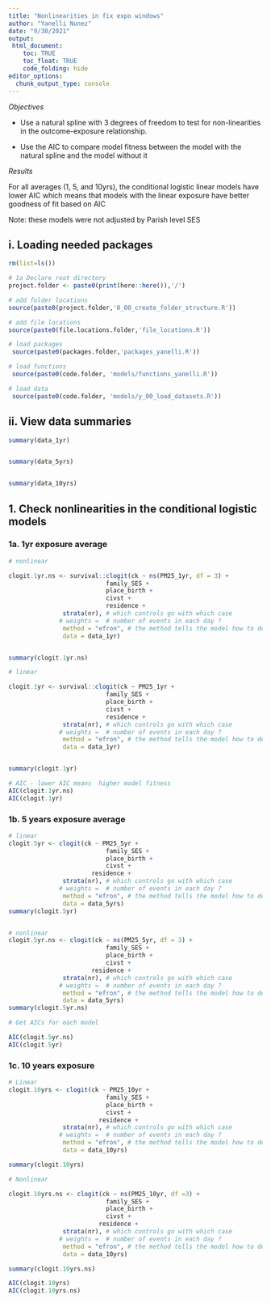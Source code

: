 ```yaml
---
title: "Nonlinearities in fix expo windows"
author: "Yanelli Nunez"
date: "9/30/2021"
output:
 html_document:
    toc: TRUE
    toc_float: TRUE
    code_folding: hide
editor_options: 
  chunk_output_type: console
---
```


*Objectives* 

- Use a natural spline with 3 degrees of freedom to test for non-linearities in the outcome-exposure relationship. 

- Use the AIC to compare model fitness between the model with the natural spline and the model without it

*Results*

For all averages (1, 5, and 10yrs), the conditional logistic linear models have lower AIC which means that models with the linear exposure have better goodness of fit based on AIC


Note: these models were not adjusted by Parish level SES

## i.  Loading needed packages

```r

rm(list=ls())

# 1a Declare root directory
project.folder <- paste0(print(here::here()),'/')

# add folder locations
source(paste0(project.folder,'0_00_create_folder_structure.R'))

# add file locations
source(paste0(file.locations.folder,'file_locations.R'))

# load packages
 source(paste0(packages.folder,'packages_yanelli.R'))

# load functions
 source(paste0(code.folder, 'models/functions_yanelli.R'))

# load data
 source(paste0(code.folder, 'models/y_00_load_datasets.R'))
```

## ii. View data summaries

```r
summary(data_1yr)


summary(data_5yrs)


summary(data_10yrs)

```

## 1. Check nonlinearities in the conditional logistic models



### 1a. 1yr exposure average

```r

# nonlinear

clogit.1yr.ns <- survival::clogit(ck ~ ns(PM25_1yr, df = 3) + 
                           family_SES + 
                           place_birth +
                           civst +
                           residence +
               strata(nr), # which controls go with which case
              # weights =  # number of events in each day ?
               method = "efron", # the method tells the model how to deal with ties
               data = data_1yr) 


summary(clogit.1yr.ns)

# linear

clogit.1yr <- survival::clogit(ck ~ PM25_1yr + 
                           family_SES + 
                           place_birth +
                           civst +
                           residence +
               strata(nr), # which controls go with which case
              # weights =  # number of events in each day ?
               method = "efron", # the method tells the model how to deal with ties
               data = data_1yr) 


summary(clogit.1yr)

# AIC - lower AIC means  higher model fitness
AIC(clogit.1yr.ns)
AIC(clogit.1yr)

```

### 1b. 5 years exposure average


```r

# linear
clogit.5yr <- clogit(ck ~ PM25_5yr + 
                           family_SES + 
                           place_birth +
                           civst +
                       residence +
               strata(nr), # which controls go with which case
              # weights =  # number of events in each day ?
               method = "efron", # the method tells the model how to deal with ties
               data = data_5yrs) 
summary(clogit.5yr)


# nonlinear
clogit.5yr.ns <- clogit(ck ~ ns(PM25_5yr, df = 3) + 
                           family_SES + 
                           place_birth +
                           civst +
                       residence +
               strata(nr), # which controls go with which case
              # weights =  # number of events in each day ?
               method = "efron", # the method tells the model how to deal with ties
               data = data_5yrs) 
summary(clogit.5yr.ns)

# Get AICs for each model

AIC(clogit.5yr.ns)
AIC(clogit.5yr)

```

### 1c. 10 years exposure

```r

# Linear
clogit.10yrs <- clogit(ck ~ PM25_10yr + 
                           family_SES + 
                           place_birth +
                           civst +
                         residence +
               strata(nr), # which controls go with which case
              # weights =  # number of events in each day ?
               method = "efron", # the method tells the model how to deal with ties
               data = data_10yrs) 

summary(clogit.10yrs)

# Nonlinear

clogit.10yrs.ns <- clogit(ck ~ ns(PM25_10yr, df =3) + 
                           family_SES + 
                           place_birth +
                           civst +
                         residence +
               strata(nr), # which controls go with which case
              # weights =  # number of events in each day ?
               method = "efron", # the method tells the model how to deal with ties
               data = data_10yrs) 

summary(clogit.10yrs.ns)

AIC(clogit.10yrs)
AIC(clogit.10yrs.ns)

```


